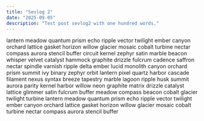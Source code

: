 ```yaml
---
title: "Sevlog 2"
date: "2025-09-05"
description: "Test post sevlog2 with one hundred words."
---
```


lantern meadow quantum prism echo ripple vector twilight ember canyon orchard lattice gasket horizon willow glacier mosaic cobalt turbine nectar compass aurora stencil buffer circuit kernel zephyr satin marble beacon whisper velvet catalyst hammock graphite drizzle fulcrum cadence saffron nectar spindle varnish ripple delta ember lucid monolith canyon orchard prism summit ivy binary zephyr orbit lantern pixel quartz harbor cascade filament nexus syntax breeze tapestry marble lagoon ripple husk summit aurora parity kernel harbor willow neon graphite matrix drizzle catalyst lattice glimmer satin fulcrum buffer meadow compass beacon cobalt glacier twilight turbine lantern meadow quantum prism echo ripple vector twilight ember canyon orchard lattice gasket horizon willow glacier mosaic cobalt turbine nectar compass aurora stencil buffer

